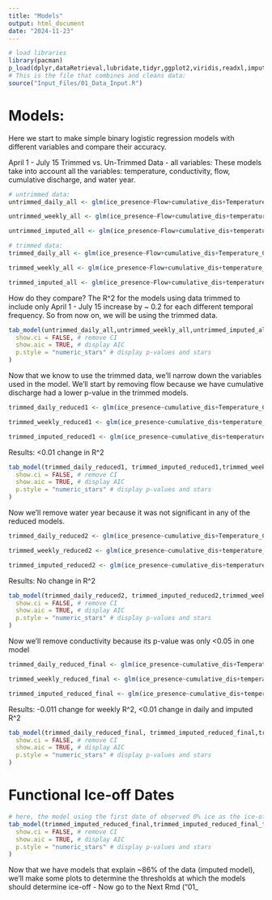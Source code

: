 ```yaml
---
title: "Models"
output: html_document
date: "2024-11-23"
---
```

```r
# load libraries
library(pacman)
p_load(dplyr,dataRetrieval,lubridate,tidyr,ggplot2,viridis,readxl,imputeTS,tsibble,sjPlot,pROC,gridExtra,broom,gtsummary)
# This is the file that combines and cleans data:
source("Input_Files/01_Data_Input.R")
```









# Models:
Here we start to make simple binary logistic regression models with different variables and compare their accuracy.

April 1 - July 15 Trimmed vs. Un-Trimmed Data - all variables:
These models take into account all the variables: temperature, conductivity, flow, cumulative discharge, and water year.
```r
# untrimmed data:
untrimmed_daily_all <- glm(ice_presence~Flow+cumulative_dis+Temperature_C+cond_uScm+waterYear, data = flow_temp_cond_daily_ice, family = binomial)

untrimmed_weekly_all <- glm(ice_presence~Flow+cumulative_dis+temperature_C_raw+cond_uScm+waterYear, data = flow_temp_cond_weekly_ice_14_23, family = binomial)

untrimmed_imputed_all <- glm(ice_presence~Flow+cumulative_dis+temperature_C_impute+cond_uScm_impute+waterYear, data = flow_temp_cond_imputed_ice_14_23, family = binomial)

# trimmed data:
trimmed_daily_all <- glm(ice_presence~Flow+cumulative_dis+Temperature_C+cond_uScm+waterYear, data = daily_data_trimmed, family = binomial)

trimmed_weekly_all <- glm(ice_presence~Flow+cumulative_dis+temperature_C_raw+cond_uScm+waterYear, data = weekly_data_trimmed_14_23, family = binomial)

trimmed_imputed_all <- glm(ice_presence~Flow+cumulative_dis+temperature_C_impute+cond_uScm_impute+waterYear, data = imputed_data_trimmed_14_23, family = binomial)

```
How do they compare?
The R^2 for the models using data trimmed to include only April 1 - July 15 increase by ~ 0.2 for each different temporal frequency. So from now on, we will be using the trimmed data.
```r
tab_model(untrimmed_daily_all,untrimmed_weekly_all,untrimmed_imputed_all,trimmed_daily_all,trimmed_imputed_all,trimmed_weekly_all,
  show.ci = FALSE, # remove CI
  show.aic = TRUE, # display AIC
  p.style = "numeric_stars" # display p-values and stars
)
```
Now that we know to use the trimmed data, we'll narrow down the variables used in the model. We'll start by removing flow because we have cumulative discharge had a lower p-value in the trimmed models.
```r
trimmed_daily_reduced1 <- glm(ice_presence~cumulative_dis+Temperature_C+cond_uScm+waterYear, data = daily_data_trimmed, family = binomial)

trimmed_weekly_reduced1 <- glm(ice_presence~cumulative_dis+temperature_C_raw+cond_uScm+waterYear, data = weekly_data_trimmed_14_23, family = binomial)

trimmed_imputed_reduced1 <- glm(ice_presence~cumulative_dis+temperature_C_impute+cond_uScm_impute+waterYear, data = imputed_data_trimmed_14_23, family = binomial)
```
Results: <0.01 change in R^2
```r
tab_model(trimmed_daily_reduced1, trimmed_imputed_reduced1,trimmed_weekly_reduced1, trimmed_daily_all,trimmed_imputed_all,trimmed_weekly_all,
  show.ci = FALSE, # remove CI
  show.aic = TRUE, # display AIC
  p.style = "numeric_stars" # display p-values and stars
)
```
Now we'll remove water year because it was not significant in any of the reduced models.
```r
trimmed_daily_reduced2 <- glm(ice_presence~cumulative_dis+Temperature_C+cond_uScm, data = daily_data_trimmed, family = binomial)

trimmed_weekly_reduced2 <- glm(ice_presence~cumulative_dis+temperature_C_raw+cond_uScm, data = weekly_data_trimmed_14_23, family = binomial)

trimmed_imputed_reduced2 <- glm(ice_presence~cumulative_dis+temperature_C_impute+cond_uScm_impute, data = imputed_data_trimmed_14_23, family = binomial)
```
Results: No change in R^2
```r
tab_model(trimmed_daily_reduced2, trimmed_imputed_reduced2,trimmed_weekly_reduced2, trimmed_daily_reduced1,trimmed_imputed_reduced1,trimmed_weekly_reduced1,
  show.ci = FALSE, # remove CI
  show.aic = TRUE, # display AIC
  p.style = "numeric_stars" # display p-values and stars
)
```
Now we'll remove conductivity because its p-value was only <0.05 in one model
```r
trimmed_daily_reduced_final <- glm(ice_presence~cumulative_dis+Temperature_C, data = daily_data_trimmed, family = binomial)

trimmed_weekly_reduced_final <- glm(ice_presence~cumulative_dis+temperature_C_raw, data = weekly_data_trimmed_14_23, family = binomial)

trimmed_imputed_reduced_final <- glm(ice_presence~cumulative_dis+temperature_C_impute, data = imputed_data_trimmed_14_23, family = binomial)
```
Results: -0.011 change for weekly R^2, <0.01 change in daily and imputed R^2
```r
tab_model(trimmed_daily_reduced_final, trimmed_imputed_reduced_final,trimmed_weekly_reduced_final, trimmed_daily_reduced2,trimmed_imputed_reduced2,trimmed_weekly_reduced2,
  show.ci = FALSE, # remove CI
  show.aic = TRUE, # display AIC
  p.style = "numeric_stars" # display p-values and stars
)
```

# Functional Ice-off Dates
```r
# here, the model using the first date of observed 0% ice as the ice-off date in the training data is compared to the model using the date of "functional ice-off" in the training data.
tab_model(trimmed_imputed_reduced_final,trimmed_imputed_reduced_final_func,
  show.ci = FALSE, # remove CI
  show.aic = TRUE, # display AIC
  p.style = "numeric_stars" # display p-values and stars
)
```


Now that we have models that explain ~86% of the data (imputed model), we'll make some plots to determine the thresholds at which the models should determine ice-off - Now go to the Next Rmd ("01_
